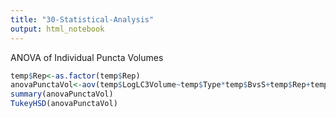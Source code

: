 ```yaml
---
title: "30-Statistical-Analysis"
output: html_notebook
---
```


ANOVA of Individual Puncta Volumes

```r
temp$Rep<-as.factor(temp$Rep)
anovaPunctaVol<-aov(temp$LogLC3Volume~temp$Type*temp$BvsS+temp$Rep+temp$Rep:temp$Type)
summary(anovaPunctaVol)
TukeyHSD(anovaPunctaVol)
```